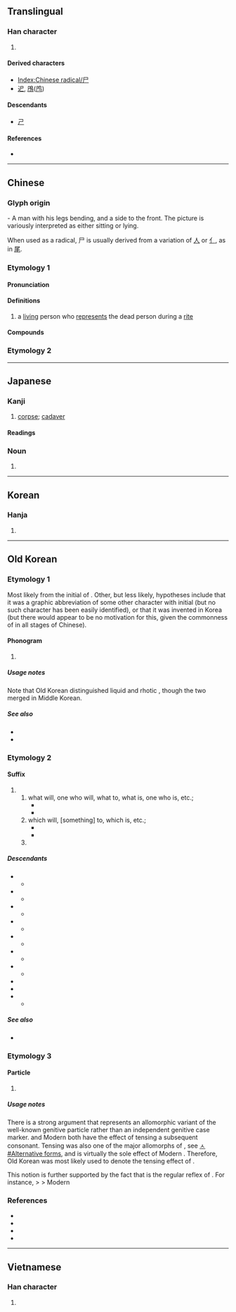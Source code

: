 {{also|戶|户|戸|屍|ㄕ|𡰣}}
{{character info}}
{{character info|⼫}}
==Translingual==
{{stroke order|type=animate}}

===Han character===
{{Han char|rn=44|rad=尸|as=00|sn=3|four=77207|canj=S|ids=⿰丿コ}}

# {{mul-kangxi radical-def}}

====Derived characters====
* [[Index:Chinese radical/尸]]
* [[迉]], [[鳲]]([[鸤]])

====Descendants====
* [[ㄕ]]

====References====
* {{Han ref|kx=0299.260|dkj=07630|dj=0595.070|hdz=20963.140|uh=5C38|ud=23608|bh=A472|bd=42098}}

[[Category:CJKV radicals| ]]

----

==Chinese==

===Glyph origin===
{{Han etym}}
{{liushu|p}} - A man with his legs bending, and a side to the front. The picture is variously interpreted as either sitting or lying.

When used as a radical, 尸 is usually derived from a variation of [[人]] or [[亻]], as in [[尾]].

===Etymology 1===
{{zh-forms}}

====Pronunciation====
{{zh-pron
|m=shī
|c=si1
|h=
|md=
|mn=
|w=
|mc=y
|oc=y
|cat=
}}

====Definitions====
{{zh-hanzi}}

# a [[living]] person who [[represent]]s the dead person during a [[rite]]

====Compounds====
{{zh-der|尸位|尸素|尸位病民|尸位誤國|尸位素餐|素餐尸位|尸利|輿尸|批尸|尸饔|尸陀林|尸鳩|尸鳩之仁|尸鳩之平|尸解|尸諫|祭尸|撫尸慟哭|三尸|三尸神|尸居餘氣|尸居龍見|尸祝|懷寵尸位|尸利|尸祝代庖|伏尸|伏尸流血|流血浮尸|尸祿素餐}}

===Etymology 2===
{{zh-see|屍}}

----

==Japanese==

===Kanji===
{{ja-kanji|grade=9|rs=尸00}}

# [[corpse]]; [[cadaver]]

====Readings====
{{ja-readings
|goon=し
|kanon=し
|kun=かたしろ-, しかばね-
}}

===Noun===
{{ja-kanjitab|yomi=k|しかばね}}
{{ja-kanjitab|yomi=k|かばね}}
{{ja-noun|かばね}} {{ja-altread|hira=しかばね}}

# {{alt sp|ja|屍||[[corpse]]; [[cadaver]]}}

----

==Korean==

===Hanja===
{{ko-hanja|시}}

# {{rfdef|ko|sort=尸00}}

----

==Old Korean==

===Etymology 1===
Most likely from the {{w|Old Chinese}} initial of {{och-l|尸}}. Other, but less likely, hypotheses include that it was a graphic abbreviation of some other character with initial {{IPAfont|*/l/}} (but no such character has been easily identified), or that it was invented in Korea (but there would appear to be no motivation for this, given the commonness of {{IPAfont|/l/}} in all stages of Chinese).

====Phonogram====
{{head|oko|phonogram|tr1=*-l|tr2=*-lh}}

# {{non-gloss definition|A consonantal [[phonogram]] denoting coda consonant *-l or *-lh.}}
#: {{suffixusex|oko|道|t1=road|pos1=[[logogram]]|尸|tr2=*-l|pos2=coda-marking [[phonogram]]|道尸|tr3=*KIl(h)|t3=road}}
#: {{suffixusex|oko|二|t1=two|pos1=[[logogram]]|尸|tr2=*-l|pos2=coda-marking [[phonogram]]|二尸|tr3=*TWUPUl(h)|t3=two}}

=====Usage notes=====
Note that Old Korean distinguished liquid {{m|oko|尸|tr=*-l}} and rhotic {{m|oko|乙|tr=*-r}}, though the two merged in Middle Korean.

=====See also=====
* {{l|oko|肹|tr=*-(hu)r}}
* {{l|oko|乙|tr=*-r}}

===Etymology 2===

====Suffix====
{{head|oko|suffix|tr=*-lq}}

# {{non-gloss definition|The irrealis/prospective verbal [[gerund]]-marking suffix:}}
## what will, one who will, what to, what is, one who is, etc.; {{n-g|used to nominalize a verb in the future or in a general sense.}}
##* {{quote-book|oko|year=c. 1250|title=Interpretive ''{{w|gugyeol}}'' glosses to the ''{{w|Yogācārabhūmi-Śāstra}}''|text=[於]思惟<sup>[[乎]]尸</sup>所 <sup>[[良中]]</sup>疑<sup>是</sup>隨逐<sup>[[乎]]'''尸'''</sup>[[有叱|有]]<sup>[[有叱|叱]][[㢱]]</sup> |tr=*SO.YU-hoyo-l PA-akuy UY-i SYU.TYUK-hoyo-'''lq''' Is-umye|t=As there is the follow'''ing''' of doubt in that which one reflects|footer=(N.B. Gugyeol glyphs are given in non-abbreviated forms. Bracketed terms were ignored when read.)|page=11.117}}
##* {{quote-book|oko|year=c. 1250|title=Interpretive ''{{w|gugyeol}}'' glosses to the {{w|Humane King Sutra}}|text=作樂<sup>[[乎]]'''尸'''[[刀]]</sup>亦<sup>[[乎]][[隱]]</sup>[[然叱|然]]<sup>[[然叱|叱]][[乎]][[示]][[下]]</sup>|footer=(N.B. Gugyeol glyphs are given in non-abbreviated forms.)|page=3.10—11|tr=CAK.AK-ho-'''lq'''-two STWO-ho-n [?]-s-ho-si-ha|t=The [honored] '''ones who''' make music [the honored music-mak'''er'''s] also did as such}}
## which will, [something] to, which is, etc.; {{n-g|used as an [[adnominal]], but chiefly for dependent nouns and certain common constructions.}}
##* {{quote-book|oko|year=765|author={{w2|ko|충담사|忠談師|tr=Chungdamsa}}|chapter={{w2|ko|안민가|安民歌|tr=Anmin-ga}}|title={{w2|ko|三國遺事|三國遺事|tr=Samguk Yusa}}|trans-title={{w|Samguk Yusa|Memorabilia of the Three Kingdoms}}|text=君隱父也臣隱愛賜'''尸'''母史也|tr=*NIMKUM-un AP-ye SIN-un TOSU-si-'''lq''' Esi-ye|t=The sovereign is a father; the ministers are lov'''ing''' mothers}}
##* {{quote-book|oko|year=c. 1250|title=Interpretive ''{{w|gugyeol}}'' glosses to the ''{{w|Yogācārabhūmi-Śāstra}}''|text=[於]思惟<sup>[[乎]]'''尸'''</sup>所 <sup>[[良中]]</sup>疑<sup>是</sup>隨逐<sup>[[乎]]尸</sup>[[有叱|有]]<sup>[[有叱|叱]][[㢱]]</sup> |tr=*SO.YU-hoyo-'''lq''' PA-akuy UY-i SYU.TYUK-hoyo-l Is-umye|t=As there is the following of doubt in that '''which''' one reflects|footer=(N.B. Gugyeol glyphs are given in non-abbreviated forms. Bracketed terms were ignored when read.)|page=11.117}}
## {{n-g|Used to introduce a statement being quoted.}}

=====Descendants=====
{{top2}}
* {{desc|okm|으ᇙ〮|tr=-(ú)lq|pos=verbal irrealis particle, generally adnominal}}
** {{desc|ko|을|tr=-(eu)l|pos=irrealis adnominal suffix}}
* {{desc|okm|리〮|tr=-lí|der=1}}
** {{desc|ko|리|tr=-ri}}
* {{desc|okm|리〮|tr=-lí|der=1}}
** {{desc|ko|리라|tr=-rira|der=1}}
* {{desc|okm|려〮|tr=-lyé|der=1}}
** {{desc|ko|랴|tr=-rya}}
* {{desc|okm|료〮|tr=-lyó|der=1}}
** {{desc|ko|료|tr=-ryo}}
* {{desc|okm|으ᇙ〮가〮|tr=-(ú)lqká|der=1}}
** {{desc|ko|을까|tr=-(eu)lkka}}
* {{desc|okm|으ᇙ〮고〮|tr=-(ú)lqkwó|der=1}}
** {{desc|ko|을꼬|tr=-(eu)lkko}}
* {{desc|okm|으ᇙ〮다〮|tr=-(ú)lqtá|der=1}}
* {{desc|okm|을〮뎬〮|tr=-(ú)ltyéyn|der=1}}
* {{desc|okm|을〮ᄉᆞ록〮|tr=-(ú)lsòlwók|der=1}}
** {{desc|ko|을수록}}
{{bottom2}}

=====See also=====
* {{l|oko|隱|tr=*-n|pos=realis gerund}}

===Etymology 3===

====Particle====
{{head|oko|particle|tr1=*-lq|tr2=*-q|tr3=*-s}}

# {{non-gloss definition|A genitive case marker chiefly attested after honored animate nouns.}}

=====Usage notes=====
There is a strong argument that {{m|oko||尸}} represents an allomorphic variant of the well-known genitive particle {{m|oko|叱|tr=*-s}} rather than an independent genitive case marker. {{cog|okm|ㅭ|tr=-lq}} and Modern {{cog|ko|ㄹ|tr=-l}} both have the effect of tensing a subsequent consonant. Tensing was also one of the major allomorphs of {{cog|okm|ㅅ|tr=-s}}, see [[ㅅ#Alternative forms]], and is virtually the sole effect of Modern {{cog|ko|ㅅ|tr=-s-}}. Therefore, Old Korean {{m|oko||尸}} was most likely used to denote the tensing effect of {{m|oko|叱|tr=*-s}}.

This notion is further supported by the fact that {{cog|okm|ㅅ|tr=-s}} is the regular reflex of {{m|oko||尸}}. For instance, {{cog|oko|尸中|tr=*qkuy|pos=honorific dative marker}} > {{cog|okm|ᄭᅴ|tr=skuy|pos=id.}} > Modern {{cog|ko|께|pos=id.}}

===References===
* {{cite-book|author={{lang|ko|황선엽}} (Hwang Seon-yeop) et al.|title={{lang|ko|석독구결사전/釋讀口訣辭典}}|trans-title=Dictionary of interpretive ''gugyeol''|publisher=Bakmunsa|year=2009|isbn=978-89-94024-04-2|pages=411—549}}
* {{cite-journal|author={{lang|ko|장윤희}} (Jang Yun-hui)|title={{lang|ko|석독구결의 속격 "-시(尸)"의 문제 해결을 위하여}}|trans-title=For a solution to the problem of genitive 尸 in interpretive ''gugyeol''|journal=Gugyeol Yeon'gu|year=2011|volume=27|pages=117–144}}
* {{cite book|author=Nam Pung-hyun|chapter=Old Korean|pages=41–72|editor-last=Tranter|editor-first=Nicolas|title=The Languages of Japan and Korea|year=2012|publisher=Routledge|isbn=978-0-415-46287-7}}
* {{cite-journal|author={{lang|ko|이병기}} (Yi Byeong-gi)|title={{lang|ko|고대국어 동명사 어미의 문법적 특징과 과제}}|trans-title=The grammatical features of Old Korean verbal nominalizers and further tasks for research|doi=10.17001/kugyol.2019..43.003|journal=Gugyeol Yeon'gu|year=2019|volume=43|pages=89–125}}

----

==Vietnamese==

===Han character===
{{vi-readings|readings=thi|rs=尸00}}

# {{rfdef|vi|sort=尸00}}